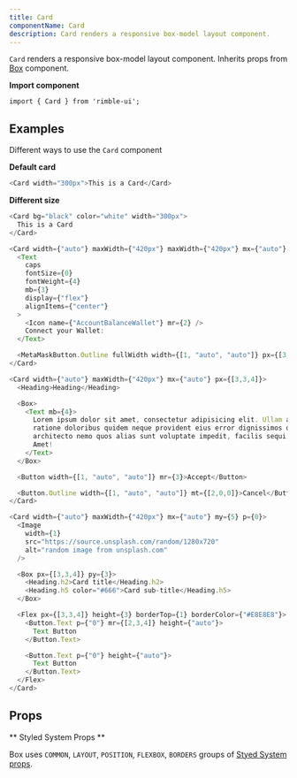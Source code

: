 ```yaml
---
title: Card
componentName: Card
description: Card renders a responsive box-model layout component.
---
```


`Card` renders a responsive box-model layout component. Inherits props from [Box](/components/rimble-ui/Box) component.

**Import component**

```lang=jsx
import { Card } from 'rimble-ui';
```

## Examples

Different ways to use the `Card` component

**Default card**

```js is=react-live
<Card width="300px">This is a Card</Card>
```

**Different size**

```js is=react-live
<Card bg="black" color="white" width="300px">
  This is a Card
</Card>
```

```js is=react-live
<Card width={"auto"} maxWidth={"420px"} maxWidth={"420px"} mx={"auto"} px={[3,3,4]}>
  <Text
    caps
    fontSize={0}
    fontWeight={4}
    mb={3}
    display={"flex"}
    alignItems={"center"}
  >
    <Icon name={"AccountBalanceWallet"} mr={2} />
    Connect your Wallet:
  </Text>

  <MetaMaskButton.Outline fullWidth width={[1, "auto", "auto"]} px={[3,4,4]}>Install MetaMask</MetaMaskButton.Outline>
</Card>
```

```js is=react-live
<Card width={"auto"} maxWidth={"420px"} mx={"auto"} px={[3,3,4]}>
  <Heading>Heading</Heading>

  <Box>
    <Text mb={4}>
      Lorem ipsum dolor sit amet, consectetur adipisicing elit. Ullam autem
      ratione doloribus quidem neque provident eius error dignissimos delectus
      architecto nemo quos alias sunt voluptate impedit, facilis sequi tempore.
      Amet!
    </Text>
  </Box>

  <Button width={[1, "auto", "auto"]} mr={3}>Accept</Button>

  <Button.Outline width={[1, "auto", "auto"]} mt={[2,0,0]}>Cancel</Button.Outline>
</Card>
```

```js is=react-live
<Card width={"auto"} maxWidth={"420px"} mx={"auto"} my={5} p={0}>
  <Image
    width={1}
    src="https://source.unsplash.com/random/1280x720"
    alt="random image from unsplash.com"
  />

  <Box px={[3,3,4]} py={3}>
    <Heading.h2>Card title</Heading.h2>
    <Heading.h5 color="#666">Card sub-title</Heading.h5>
  </Box>

  <Flex px={[3,3,4]} height={3} borderTop={1} borderColor={"#E8E8E8"}>
    <Button.Text p={"0"} mr={[2,3,4]} height={"auto"}>
      Text Button
    </Button.Text>

    <Button.Text p={"0"} height={"auto"}>
      Text Button
    </Button.Text>
  </Flex>
</Card>
```

## Props

<PropsTable propMetaData={props.propMetaData} />

** Styled System Props **

Box uses `COMMON`, `LAYOUT`, `POSITION`, `FLEXBOX`, `BORDERS` groups of [Styed System props](/components/rimble-ui/system-props).
